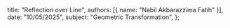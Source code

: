   title: "Reflection over Line",
  authors: [{ name: "Nabil Akbarazzima Fatih" }],
  date: "10/05/2025",
  subject: "Geometric Transformation",
};
